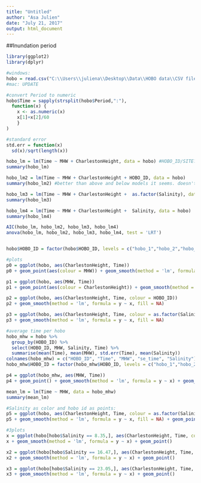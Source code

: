 ```yaml
---
title: "Untitled"
author: "Asa Julien"
date: "July 21, 2017"
output: html_document
---
```


##Inundation period
```r
library(ggplot2)
library(dplyr)

#windows:
hobo = read.csv("C:\\Users\\juliena\\Desktop\\Data\\HOBO data\\CSV files\\hobo.csv", as.is = T)
#mac: UPDATE

#convert Period to numeric
hobo$Time = sapply(strsplit(hobo$Period,":"),
  function(x) {
    x <- as.numeric(x)
    x[1]+x[2]/60
    }
)

#standard error
std.err = function(x)
  sd(x)/sqrt(length(x))

hobo_lm = lm(Time ~ MHW + CharlestonHeight, data = hobo) #HOBO_ID/SITE???
summary(hobo_lm)

hobo_lm2 = lm(Time ~ MHW + CharlestonHeight + HOBO_ID, data = hobo)
summary(hobo_lm2) #better than above and below models it seems. doesn't quite fit assumptions

hobo_lm3 = lm(Time ~ MHW + CharlestonHeight +  as.factor(Salinity), data = hobo)
summary(hobo_lm3)

hobo_lm4 = lm(Time ~ MHW + CharlestonHeight +  Salinity, data = hobo)
summary(hobo_lm4)

AIC(hobo_lm, hobo_lm2, hobo_lm3, hobo_lm4)
anova(hobo_lm, hobo_lm2, hobo_lm3, hobo_lm4, test = 'LRT')


hobo$HOBO_ID = factor(hobo$HOBO_ID, levels = c("hobo_1","hobo_2","hobo_3","hobo_4","hobo_5","hobo_6","hobo_7","hobo_8","hobo_9","hobo_10","hobo_11","hobo_12"))

#plots
p0 = ggplot(hobo, aes(CharlestonHeight, Time))
p0 + geom_point(aes(colour = MHW)) + geom_smooth(method = 'lm', formula = y ~ x)

p1 = ggplot(hobo, aes(MHW, Time))
p1 + geom_point(aes(colour = CharlestonHeight)) + geom_smooth(method = 'lm', formula = y ~ x)

p2 = ggplot(hobo, aes(CharlestonHeight, Time, colour = HOBO_ID))
p2 + geom_smooth(method = 'lm', formula = y ~ x, fill = NA)

p3 = ggplot(hobo, aes(CharlestonHeight, Time, colour = as.factor(Salinity)))
p3 + geom_smooth(method = 'lm', formula = y ~ x, fill = NA)

#average time per hobo
hobo_mhw = hobo %>%
  group_by(HOBO_ID) %>%
  select(HOBO_ID, MHW, Salinity, Time) %>%
  summarise(mean(Time), mean(MHW), std.err(Time), mean(Salinity))
colnames(hobo_mhw) = c("HOBO_ID", "Time", "MHW", "se_time", "Salinity")
hobo_mhw$HOBO_ID = factor(hobo_mhw$HOBO_ID, levels = c("hobo_1","hobo_2","hobo_3","hobo_4","hobo_5","hobo_6","hobo_7","hobo_8","hobo_9","hobo_10","hobo_11","hobo_12"))

p4 = ggplot(hobo_mhw, aes(MHW, Time))
p4 + geom_point() + geom_smooth(method = 'lm', formula = y ~ x) + geom_errorbar(aes(ymin = Time - se_time, ymax = Time + se_time))

mean_lm = lm(Time ~ MHW, data = hobo_mhw)
summary(mean_lm)

#Salinity as color and hobo id as points:
p5 = ggplot(hobo, aes(CharlestonHeight, Time, colour = as.factor(Salinity)))
p5 + geom_smooth(method = 'lm', formula = y ~ x, fill = NA) + geom_point(aes(colour = as.factor(Salinity), shape = (HOBO_ID)))

#3plots
x = ggplot(hobo[hobo$Salinity == 8.35,], aes(CharlestonHeight, Time, colour = HOBO_ID))
x + geom_smooth(method = 'lm', formula = y ~ x) + geom_point()

x2 = ggplot(hobo[hobo$Salinity == 16.47,], aes(CharlestonHeight, Time, colour = HOBO_ID))
x2 + geom_smooth(method = 'lm', formula = y ~ x) + geom_point()

x3 = ggplot(hobo[hobo$Salinity == 23.05,], aes(CharlestonHeight, Time, colour = HOBO_ID))
x3 + geom_smooth(method = 'lm', formula = y ~ x) + geom_point()
```



